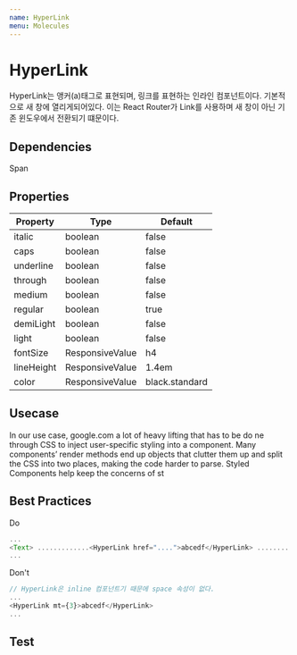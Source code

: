 ```yaml
---
name: HyperLink
menu: Molecules
---
```



# HyperLink

HyperLink는 앵커(a)태그로 표현되며, 링크를 표현하는 인라인 컴포넌트이다. 기본적으로 새 창에 열리게되어있다.
이는 React Router가 Link를 사용하며 새 창이 아닌 기존 윈도우에서 전환되기 떄문이다.

## Dependencies
<App>
<Flex>
<Chip bg="blue.deep" color="#FFF">Span</Chip>
</Flex>
</App>

## Properties

|Property|Type|Default|
|-|-|-|
|italic| boolean | false |
|caps| boolean | false |
|underline| boolean | false |
|through| boolean | false |
|medium| boolean | false |
|regular| boolean | true |
|demiLight| boolean | false |
|light| boolean | false |
|fontSize| ResponsiveValue | h4 |
|lineHeight| ResponsiveValue | 1.4em |
|color| ResponsiveValue | black.standard |




## Usecase

<Playground>
  <App>
    <Box width={1/2}>
      <Text>
        In our use case, <HyperLink color="blue.royal" medium href="http://google.com">google.com </HyperLink> a lot of heavy lifting that has to be do
        ne through CSS to inject user-specific styling into a component. Many
        components’ render methods end up objects that clutter
        them up and split the CSS into two places, making the code harder to parse.
        Styled Components help keep the concerns of st
      </Text>
    </Box>
  </App>
</Playground>

## Best Practices

<App>
  <Chip bg="#00AA00" color="#FFF" width="100px">Do</Chip>
</App>

```javascript
...
<Text> .............<HyperLink href="....">abcedf</HyperLink> ...........</Text>
...
```

<App>
  <Chip bg="#AA0000" color="#FFF" width="100px">Don't</Chip>
</App>

```javascript
// HyperLink은 inline 컴포넌트기 때문에 space 속성이 없다. 
...
<HyperLink mt={3}>abcedf</HyperLink>
...
```

## Test